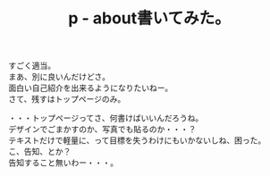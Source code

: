 ﻿---
title: p - about書いてみた。
pubtime: 2012-12-08T18:04+0900
amp: hybrid
tags: [テスト記事]
description: null
---

すごく適当。<br />
まあ、別に良いんだけどさ。<br />
面白い自己紹介を出来るようになりたいねー。<br />
さて、残すはトップページのみ。

・・・トップページってさ、何書けばいいんだろうね。<br />
デザインでごまかすのか、写真でも貼るのか・・・？<br />
テキストだけで軽量に、って目標を失うわけにもいかないしね、困った。<br />
こ、告知、とか？<br />
告知すること無いわー・・・。

